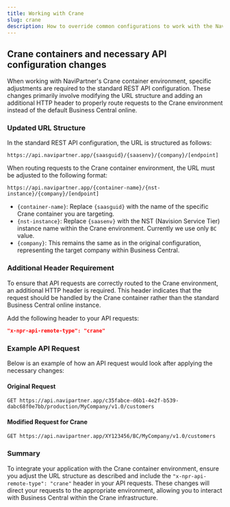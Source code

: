 ---
title: Working with Crane
slug: crane
description: How to override common configurations to work with the NaviPartner Crane environment.
---

## Crane containers and necessary API configuration changes

When working with NaviPartner's Crane container environment, specific adjustments are required to the standard REST API configuration. These changes primarily involve modifying the URL structure and adding an additional HTTP header to properly route requests to the Crane environment instead of the default Business Central online.

### Updated URL Structure

In the standard REST API configuration, the URL is structured as follows:
```
https://api.navipartner.app/{saasguid}/{saasenv}/{company}/[endpoint]
```

When routing requests to the Crane container environment, the URL must be adjusted to the following format:
```
https://api.navipartner.app/{container-name}/{nst-instance}/{company}/[endpoint]
```

- `{container-name}`: Replace `{saasguid}` with the name of the specific Crane container you are targeting.
- `{nst-instance}`: Replace `{saasenv}` with the NST (Navision Service Tier) instance name within the Crane environment. Currently we use only `BC` value.
- `{company}`: This remains the same as in the original configuration, representing the target company within Business Central.

### Additional Header Requirement

To ensure that API requests are correctly routed to the Crane environment, an additional HTTP header is required. This header indicates that the request should be handled by the Crane container rather than the standard Business Central online instance.

Add the following header to your API requests:

```json
"x-npr-api-remote-type": "crane"
```

### Example API Request
Below is an example of how an API request would look after applying the necessary changes:

#### Original Request
```
GET https://api.navipartner.app/c35fabce-d6b1-4e2f-b539-dabc68f0e7bb/production/MyCompany/v1.0/customers
```

#### Modified Request for Crane
```
GET https://api.navipartner.app/XY123456/BC/MyCompany/v1.0/customers
```

### Summary
To integrate your application with the Crane container environment, ensure you adjust the URL structure as described and include the `"x-npr-api-remote-type": "crane"` header in your API requests. 
These changes will direct your requests to the appropriate environment, allowing you to interact with Business Central within the Crane infrastructure.